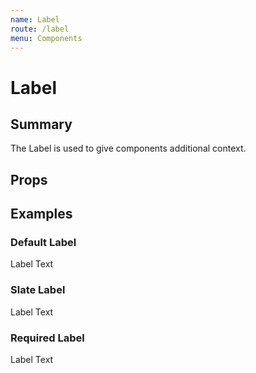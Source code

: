 ```yaml
---
name: Label
route: /label
menu: Components
---
```




# Label
## Summary

The Label is used to give components additional context.

## Props
<Props of={Label} />

## Examples
### Default Label
<Playground>
  <Label>Label Text</Label>
</Playground>

### Slate Label
<Playground>
  <Label color={SLATE}>Label Text</Label>
</Playground>

### Required Label
<Playground>
  <Label required={true}>Label Text</Label>
</Playground>
